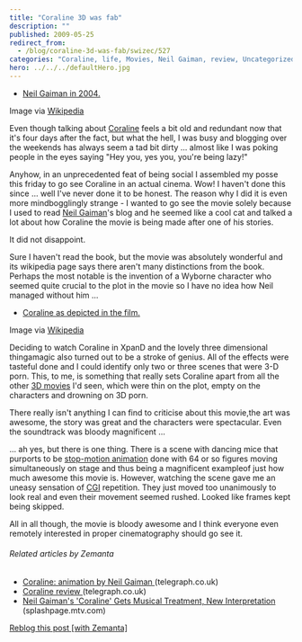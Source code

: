 ```yaml
---
title: "Coraline 3D was fab"
description: ""
published: 2009-05-25
redirect_from:
  - /blog/coraline-3d-was-fab/swizec/527
categories: "Coraline, life, Movies, Neil Gaiman, review, Uncategorized"
hero: ../../../defaultHero.jpg
---
```


- [Neil Gaiman in 2004.](http://commons.wikipedia.org/wiki/Image:NeilGaimanNov04.jpg)

Image via [Wikipedia](http://commons.wikipedia.org/wiki/Image:NeilGaimanNov04.jpg)

Even though talking about [Coraline](http://en.wikipedia.org/wiki/Coraline "Coraline") feels a bit old and redundant now that it's four days after the fact, but what the hell, I was busy and blogging over the weekends has always seem a tad bit dirty ... almost like I was poking people in the eyes saying "Hey you, yes you, you're being lazy!"

Anyhow, in an unprecedented feat of being social I assembled my posse this friday to go see Coraline in an actual cinema. Wow! I haven't done this since ... well I've never done it to be honest. The reason why I did it is even more mindbogglingly strange - I wanted to go see the movie solely because I used to read [Neil Gaiman](http://en.wikipedia.org/wiki/Neil_Gaiman "Neil Gaiman")'s blog and he seemed like a cool cat and talked a lot about how Coraline the movie is being made after one of his stories.

It did not disappoint.

Sure I haven't read the book, but the movie was absolutely wonderful and its wikipedia page says there aren't many distinctions from the book. Perhaps the most notable is the invention of a Wyborne character who seemed quite crucial to the plot in the movie so I have no idea how Neil managed without him ...

- [Coraline as depicted in the film.](http://en.wikipedia.org/wiki/Image:Coraline_preview_shot.PNG)

Image via [Wikipedia](http://en.wikipedia.org/wiki/Image:Coraline_preview_shot.PNG)

Deciding to watch Coraline in XpanD and the lovely three dimensional thingamagic also turned out to be a stroke of genius. All of the effects were tasteful done and I could identify only two or three scenes that were 3-D porn. This, to me, is something that really sets Coraline apart from all the other [3D movies](http://en.wikipedia.org/wiki/3-D_film "3-D film") I'd seen, which were thin on the plot, empty on the characters and drowning on 3D porn.

There really isn't anything I can find to criticise about this movie,the art was awesome, the story was great and the characters were spectacular. Even the soundtrack was bloody magnificent ...

... ah yes, but there is one thing. There is a scene with dancing mice that purports to be [stop-motion animation](http://en.wikipedia.org/wiki/Stop_motion "Stop motion") done with 64 or so figures moving simultaneously on stage and thus being a magnificent exampleof just how much awesome this movie is. However, watching the scene gave me an uneasy sensation of [CGI](http://en.wikipedia.org/wiki/Computer-generated_imagery "Computer-generated imagery") repetition. They just moved too unanimously to look real and even their movement seemed rushed. Looked like frames kept being skipped.

All in all though, the movie is bloody awesome and I think everyone even remotely interested in proper cinematography should go see it.

###### Related articles by Zemanta

- [Coraline: animation by Neil Gaiman ](http://r.zemanta.com/?u=http%3A//www.telegraph.co.uk/culture/film/filmreviews/5307595/Coraline-animation-by-Neil-Gaiman.html&a=4914591&rid=c6070e25-b70f-4e8f-be5d-11dde4467ba5&e=f1fd59e7673e76a57fa9dbf2309c90db)(telegraph.co.uk)
- [Coraline review ](http://r.zemanta.com/?u=http%3A//www.telegraph.co.uk/culture/culturecritics/timrobey/5291822/Coraline-review.html&a=4736165&rid=c6070e25-b70f-4e8f-be5d-11dde4467ba5&e=7d30c4efc20440a19f41d61447f71801)(telegraph.co.uk)
- [Neil Gaiman's 'Coraline' Gets Musical Treatment, New Interpretation ](http://splashpage.mtv.com/2009/05/19/neil-gaimans-coraline-gets-musical-treatment-new-interpretation/)(splashpage.mtv.com)

[Reblog this post [with Zemanta]](http://reblog.zemanta.com/zemified/c6070e25-b70f-4e8f-be5d-11dde4467ba5/ "Reblog this post [with Zemanta]")